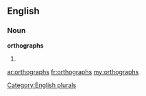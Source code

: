 ==English==

===Noun===
'''orthographs'''

# {{plural of|[[orthograph]]}}

[[Category:English plurals]]

[[ar:orthographs]]
[[fr:orthographs]]
[[my:orthographs]]